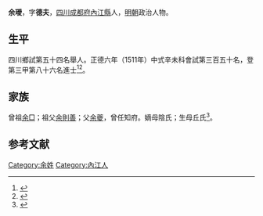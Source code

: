 {{明清人物信息框
| 姓名 = 余璦 
| 原名 =
| 圖片名稱= 
| 圖片大小 =
| 圖片說明 = 
| 最高職務 =
| 國家 = 大明 
| 爵位 =
| 籍貫 = [[四川|四川]][[成都府|成都府]][[內江縣|內江縣]]
| 族裔 = 
| 旗籍 = 
| 字號 = 
| 諡號 =
| 出生日期 = 十一月十四日
| 出生地點 =
| 逝世日期 = 卒年不詳 
| 逝世地點 =
| 墓葬 =
| 配偶 = 田氏、曾氏
| 親屬 = 祖[[余則善|余則善]]，父[[余夔|余夔]]，嫡母陰氏；生母丘氏
| 出身 =
* 正德六年辛未科進士出身
| 經歷 =
| 著作 =  
}}
'''余璦 '''{{BD|1476年||？年||}}，字'''德夫'''，[[四川|四川]][[成都府|成都府]][[內江縣|內江縣]]人，[[明朝|明朝]]政治人物。

== 生平 ==
四川鄉試第五十四名舉人。正德六年（1511年）中式辛未科會試第三百五十名，登第三甲第八十六名進士<ref>{{Cite book|title=《皇明贡举考》卷五|last=（明）[[张朝瑞|张朝瑞]]|first=|publisher=《续修四库全书》史部第828册|year=|isbn=|location=|pages=}}</ref><ref>{{Cite book|title=贡举志五种 上|last=鲁小俊，江俊伟著|first=|publisher=武汉：武汉大学出版社|year=2009|isbn=978-7-307-07043-1|location=|pages=}}</ref>。

== 家族 ==
曾祖[[余□|余□]]；祖父[[余則善|余則善]]；父[[余夔|余夔]]，曾任知府。嫡母陰氏；生母丘氏<ref>{{Cite book|title=天一阁藏明代科举录选刊 登科录 点校本|last=龚延明主编|first=|publisher=宁波出版社|year=2016|isbn=978-7-5526-2320-8|location=宁波|pages=|quote=《天一閣藏明代科舉錄選刊.登科錄》之《正德六年辛未科進士登科錄》}}</ref>。

==参考文献==
{{reflist}}

{{正德六年辛未科殿試金榜}}

{{Authority control}}

{{DEFAULTSORT:}}
[[Category:余姓|Category:余姓]]
[[Category:內江人|Category:內江人]]